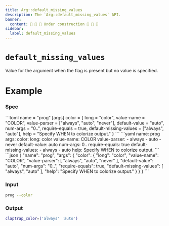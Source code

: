 ```yaml
---
title: Arg::default_missing_values
description: The `Arg::default_missing_values` API.
banner:
  content: 🚧 🚧 🚧 Under construction 🚧 🚧 🚧
sidebar:
  label: default_missing_values
---
```



# `default_missing_values` <LinkButton href="https://docs.rs/clap/latest/clap/struct.Arg.html#method.default_missing_values" icon="open-book" variant="minimal"></LinkButton>

<Badge text="since 0.1.0" size="small" />

Value for the argument when the flag is present but no value is specified.

# Example

### Spec

<Tabs syncKey="format">
  <TabItem label="TOML">
```toml
name = "prog"
[args]
color = { long = "color", value-name = "COLOR", value-parser = ["always", "auto", "never"], default-value = "auto", num-args = "0..", require-equals = true, default-missing-values = ["always", "auto"], help = "Specify WHEN to colorize output." }
```
  </TabItem>
  <TabItem label="YAML">
```yaml
name: prog
args:
  color:
    long: color
    value-name: COLOR
    value-parser:
    - always
    - auto
    - never
    default-value: auto
    num-args: 0..
    require-equals: true
    default-missing-values:
    - always
    - auto
    help: Specify WHEN to colorize output.
```
  </TabItem>
  <TabItem label="JSON">
```json
{
  "name": "prog",
  "args": {
    "color": {
      "long": "color",
      "value-name": "COLOR",
      "value-parser": [
        "always",
        "auto",
        "never"
      ],
      "default-value": "auto",
      "num-args": "0..",
      "require-equals": true,
      "default-missing-values": [
        "always",
        "auto"
      ],
      "help": "Specify WHEN to colorize output."
    }
  }
}
```
  </TabItem>
</Tabs>

### Input

```bash
prog --color
```

### Output

```bash
claptrap_color=('always' 'auto')
```
